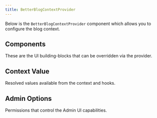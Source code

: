 ```yaml
---
title: BetterBlogContextProvider
---
```


Below is the `BetterBlogContextProvider` component which allows you to configure the blog context.

<AutoTypeTable path="../src/lib/better-blog/context/better-blog-context.tsx" name="BetterBlogContextProviderProps" />

## Components

These are the UI building-blocks that can be overridden via the provider.

<AutoTypeTable path="../src/lib/better-blog/context/better-blog-context.tsx" name="ComponentsContextValue" />

## Context Value

Resolved values available from the context and hooks.

<AutoTypeTable path="../src/lib/better-blog/context/better-blog-context.tsx" name="BetterBlogContextValue" />

## Admin Options

Permissions that control the Admin UI capabilities.

<AutoTypeTable path="../src/lib/better-blog/context/better-blog-context.tsx" name="AdminOptions" />